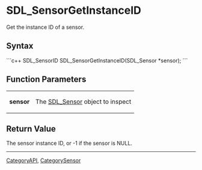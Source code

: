 <!-- pragma section-numbers off -->
<!-- pragma disable-camelcase -->

= SDL_SensorGetInstanceID =
Get the instance ID of a sensor.


== Syntax ==
```c++
SDL_SensorID SDL_SensorGetInstanceID(SDL_Sensor *sensor);
```

== Function Parameters ==
{|
|'''sensor'''
|The [[SDL_Sensor]] object to inspect
|}

== Return Value ==
The sensor instance ID, or -1 if the sensor is NULL.

----
[[CategoryAPI]], [[CategorySensor]]

